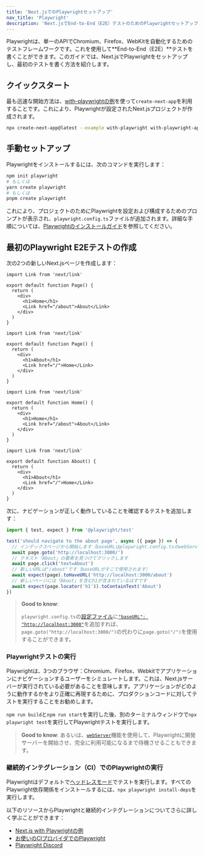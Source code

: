 ```yaml
---
title: 'Next.jsでのPlaywrightセットアップ'
nav_title: 'Playwright'
description: 'Next.jsでEnd-to-End（E2E）テストのためのPlaywrightセットアップを学びます。'
---
```


Playwrightは、単一のAPIでChromium、Firefox、WebKitを自動化するためのテストフレームワークです。これを使用して**End-to-End（E2E）**テストを書くことができます。このガイドでは、Next.jsでPlaywrightをセットアップし、最初のテストを書く方法を紹介します。

## クイックスタート

最も迅速な開始方法は、[with-playwrightの例](https://github.com/vercel/next.js/tree/canary/examples/with-playwright)を使って`create-next-app`を利用することです。これにより、Playwrightが設定されたNext.jsプロジェクトが作成されます。

```bash filename="Terminal"
npx create-next-app@latest --example with-playwright with-playwright-app
```

## 手動セットアップ

Playwrightをインストールするには、次のコマンドを実行します：

```bash filename="Terminal"
npm init playwright
# もしくは
yarn create playwright
# もしくは
pnpm create playwright
```

これにより、プロジェクトのためにPlaywrightを設定および構成するためのプロンプトが表示され、`playwright.config.ts`ファイルが追加されます。詳細な手順については、[Playwrightのインストールガイド](https://playwright.dev/docs/intro#installation)を参照してください。

## 最初のPlaywright E2Eテストの作成

次の2つの新しいNext.jsページを作成します：

<AppOnly>

```tsx filename="app/page.tsx"
import Link from 'next/link'

export default function Page() {
  return (
    <div>
      <h1>Home</h1>
      <Link href="/about">About</Link>
    </div>
  )
}
```

```tsx filename="app/about/page.tsx"
import Link from 'next/link'

export default function Page() {
  return (
    <div>
      <h1>About</h1>
      <Link href="/">Home</Link>
    </div>
  )
}
```

</AppOnly>

<PagesOnly>

```tsx filename="pages/index.ts"
import Link from 'next/link'

export default function Home() {
  return (
    <div>
      <h1>Home</h1>
      <Link href="/about">About</Link>
    </div>
  )
}
```

```tsx filename="pages/about.ts"
import Link from 'next/link'

export default function About() {
  return (
    <div>
      <h1>About</h1>
      <Link href="/">Home</Link>
    </div>
  )
}
```

</PagesOnly>

次に、ナビゲーションが正しく動作していることを確認するテストを追加します：

```ts filename="tests/example.spec.ts"
import { test, expect } from '@playwright/test'

test('should navigate to the about page', async ({ page }) => {
  // インデックスページから開始します（baseURLはplaywright.config.tsのwebServer経由で設定されています）
  await page.goto('http://localhost:3000/')
  // テキスト「About」の要素を見つけてクリックします
  await page.click('text=About')
  // 新しいURLは"/about"です（baseURLがそこで使用されます）
  await expect(page).toHaveURL('http://localhost:3000/about')
  // 新しいページには「About」を含むh1が含まれているはずです
  await expect(page.locator('h1')).toContainText('About')
})
```

> **Good to know**:
>
> `playwright.config.ts`の[設定ファイル](https://playwright.dev/docs/test-configuration)に[`"baseURL": "http://localhost:3000"`](https://playwright.dev/docs/api/class-testoptions#test-options-base-url)を追加すれば、`page.goto("http://localhost:3000/")`の代わりに`page.goto("/")`を使用することができます。

### Playwrightテストの実行

Playwrightは、3つのブラウザ：Chromium、Firefox、Webkitでアプリケーションにナビゲーションするユーザーをシミュレートします。これは、Next.jsサーバーが実行されている必要があることを意味します。アプリケーションがどのように動作するかをより正確に再現するために、プロダクションコードに対してテストを実行することをお勧めします。

`npm run build`と`npm run start`を実行した後、別のターミナルウィンドウで`npx playwright test`を実行してPlaywrightテストを実行します。

> **Good to know**: あるいは、[`webServer`](https://playwright.dev/docs/test-webserver/)機能を使用して、Playwrightに開発サーバーを開始させ、完全に利用可能になるまで待機させることもできます。

### 継続的インテグレーション（CI）でのPlaywrightの実行

Playwrightはデフォルトで[ヘッドレスモード](https://playwright.dev/docs/ci#running-headed)でテストを実行します。すべてのPlaywright依存関係をインストールするには、`npx playwright install-deps`を実行します。

以下のリソースからPlaywrightと継続的インテグレーションについてさらに詳しく学ぶことができます：

- [Next.js with Playwrightの例](https://github.com/vercel/next.js/tree/canary/examples/with-playwright)
- [お使いのCIプロバイダでのPlaywright](https://playwright.dev/docs/ci)
- [Playwright Discord](https://discord.com/invite/playwright-807756831384403968)